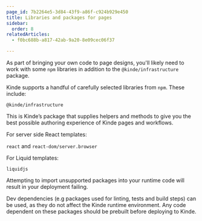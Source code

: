 ```yaml
---
page_id: 7b2264e5-3d84-43f9-a86f-c924b929e450
title: Libraries and packages for pages
sidebar:
  order: 8
relatedArticles:
  - f0bc688b-a817-42ab-9a20-8e09cec06f37

---
```


As part of bringing your own code to page designs, you'll likely need to work with some `npm` libraries in addition to the `@kinde/infrastructure` package.

Kinde supports a handful of carefully selected libraries from `npm`. These include:

`@kinde/infrastructure`

This is Kinde’s package that supplies helpers and methods to give you the best possible authoring experience of Kinde pages and workflows.

For server side React templates:

`react` and `react-dom/server.browser`

For Liquid templates:

`liquidjs`

Attempting to import unsupported packages into your runtime code will result in your deployment failing. 

Dev dependencies (e.g packages used for linting, tests and build steps) can be used, as they do not affect the Kinde runtime environment. Any code dependent on these packages should be prebuilt before deploying to Kinde.
